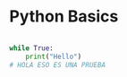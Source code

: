 # Python Basics

```py filename="while.py" {3} copy

while True:
    print("Hello")
# HOLA ESO ES UNA PRUEBA

```

